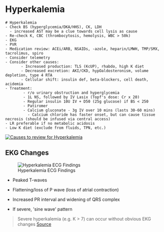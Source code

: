 # Hyperkalemia

    # Hyperkalemia
    - Check BS (hyperglycemia/DKA/HHS), CK, LDH
      - increased AST may be a clue towards cell lysis as cause
    - Re-check K, CBC (thrombocytosis, hemolysis, WBC > 50k)
    - EKG
    - PVR
    - Medication review: ACEi/ARB, NSAIDs, -azole, heparin/LMWH, TMP/SMX, tacrolimus, spiro
    - Consider telemetry
    - Consider other causes:
           - Increased production: TLS (KcUP), rhabdo, high K diet
           - Decreased excretion: AKI/CKD, hypOaldosteronism, volume depletion, type 4 RTA
           - Cellular shift: insulin def, beta-blockers, cell death, acidemia
    - Treatment:
            - r/o urinary obstruction and hyperglycemia
            - 1L NS, followed by IV Lasix (Topf's dose: Cr x 20)
            - Regular insulin 10U IV + D50 (25g glucose) if BS < 250
            - Patiromer
            - Calcium gluconate - 3g IV over 10 mins (lasts 30-60 mins)
              - Calcium chloride has faster onset, but can cause tissue necrosis (should be infused via central access)
    - LR preferable if no metabolic acidosis
    - Low K diet (exclude from fluids, TPN, etc.)

[![Causes to review for Hyperkalemia](images/paste-89624EAF.png)](http://pbfluids.com/2017/09/the-fluid-electrolyte-and-acid-base-companion/)

## EKG Changes

![Hyperkalemia ECG Findings](https://mirzask.github.io/med-notes/figs/hyperK.gif)

-   Peaked T-waves

-   Flattening/loss of P wave (loss of atrial contraction)

-   Increased PR interval and widening of QRS complex

-   If severe, \'sine wave\' pattern

> Severe hyperkalemia (e.g. K \> 7) can occur without obvious EKG changes [Source](https://emcrit.org/ibcc/hyperkalemia/)
